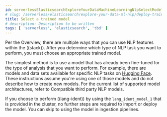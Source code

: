 ```yaml
---
id: serverlessElasticsearchExploreYourDataMachineLearningNlpSelectModel
# slug: /serverless/elasticsearch/explore-your-data-ml-nlp/deploy-trained-models/select-model
title: Select a trained model
# description: Description to be written
tags: [ 'serverless', 'elasticsearch', 'tbd' ]
---
```


<DocBadge template="technical preview" />
Per the 
<DocLink id="serverlessElasticsearchExploreYourDataMachineLearningNlp">Overview</DocLink>, 
there are multiple ways that you can use NLP features within the ((stack)). 
After you determine which type of NLP task you want to perform, you must choose 
an appropriate trained model. 

The simplest method is to use a model that has already been fine-tuned for the
type of analysis that you want to perform. For example, there are models and
data sets available for specific NLP tasks on
[Hugging Face](https://huggingface.co/models). These instructions assume you're
using one of those models and do not describe how to create new models. For the
current list of supported model architectures, refer to 
<DocLink id="serverlessElasticsearchExploreYourDataMachineLearningNlpModelRef">Compatible third party NLP models</DocLink>.

If you choose to perform ((lang-ident)) by using the `lang_ident_model_1` that is 
provided in the cluster, no further steps are required to import or deploy the 
model. You can skip to using the model in 
<DocLink id="serverlessElasticsearchExploreYourDataMachineLearningNlpInference">ingestion pipelines</DocLink>.